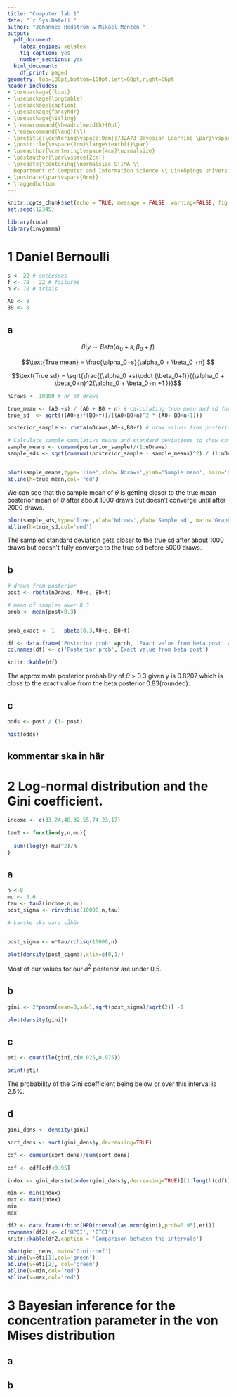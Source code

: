 ```yaml
---
title: "Computer lab 1"
date: "`r Sys.Date()`"
author: "Johannes Hedström & Mikael Montén "
output:
  pdf_document:
    latex_engine: xelatex
    fig_caption: yes
    number_sections: yes
  html_document:
    df_print: paged
geometry: top=100pt,bottom=100pt,left=68pt,right=66pt
header-includes:
- \usepackage{float}
- \usepackage{longtable}
- \usepackage{caption}
- \usepackage{fancyhdr}
- \usepackage{titling}
- \renewcommand{\headrulewidth}{0pt}
- \renewcommand{\and}{\\}
- \pretitle{\centering\vspace{0cm}{732A73 Bayesian Learning \par}\vspace{5cm}\Huge\textbf}
- \posttitle{\vspace{1cm}\large\textbf{}\par}
- \preauthor{\centering\vspace{4cm}\normalsize}
- \postauthor{\par\vspace{2cm}}
- \predate{\centering{\normalsize STIMA \\
  Department of Computer and Information Science \\ Linköpings universitet \par}}
- \postdate{\par\vspace{0cm}}
- \raggedbottom
---
```



<!-- page number pos -->
\fancyhf{}
\fancyfoot[C]{\thepage}
\pagestyle{fancy}

<!-- no page nr on first page  -->
\pagenumbering{gobble}

<!-- Anger sidbrytning -->
\clearpage

<!-- creating the table of contents -->
\setcounter{tocdepth}{3}
\tableofcontents

<!-- new page -->
\clearpage

<!-- starting the count on 1 after the contents -->
\pagenumbering{arabic}
\setcounter{page}{1}

```r
knitr::opts_chunk$set(echo = TRUE, message = FALSE, warning=FALSE, fig.width = 5, fig.height = 3, fig.align = 'center')
set.seed(12345)
```

```r
library(coda)
library(invgamma)
```


# 1 Daniel Bernoulli

```r

s <- 22 # successes
f <- 70 - 22 # failures 
n <- 70 # trials

A0 <- 8
B0 <- 8
```


## a

$$\theta | y \sim Beta (\alpha_0 + s, \beta_0 +f)$$


$$\text{True mean} = \frac{\alpha_0+s}{\alpha_0 + \beta_0 +n} $$

$$\text{True sd} = \sqrt{\frac{(\alpha_0 +s)\cdot (\beta_0+f)}{(\alpha_0 + \beta_0+n)^2(\alpha_0 + \beta_0+n +1 )}}$$

```r

nDraws <- 10000 # nr of draws

true_mean <- (A0 +s) / (A0 + B0 + n) # calculating true mean and sd for posterior dist
true_sd  <- sqrt(((A0+s)*(B0+f))/((A0+B0+n)^2 * (A0+ B0+n+1)))

posterior_sample <- rbeta(nDraws,A0+s,B0+f) # draw values from posterior

# Calculate sample cumulative means and standard deviations to show convergence
sample_means <- cumsum(posterior_sample)/(1:nDraws)
sample_sds <- sqrt(cumsum((posterior_sample - sample_means)^2) / (1:nDraws))



```


```r
plot(sample_means,type='line',xlab='Ndraws',ylab='Sample mean', main='Graph over sampled means')
abline(h=true_mean,col='red')
```

We can see that the sample mean of $\theta$ is getting closer to the true mean posterior mean of $\theta$ after about 1000 draws but doesn't converge until after 2000 draws.


```r
plot(sample_sds,type='line',xlab='Ndraws',ylab='Sample sd', main='Graph over sampled sds')
abline(h=true_sd,col='red')
```

The sampled standard deviation gets closer to the true sd after about 1000 draws but doesn't fully converge to the true sd before 5000 draws. 


## b


```r

# draws from posterior
post <- rbeta(nDraws, A0+s, B0+f)

# mean of samples over 0.3
prob <- mean(post>0.3)


prob_exact <- 1 - pbeta(0.3,A0+s, B0+f) 

df <- data.frame('Posterior prob' =prob, 'Exact value from beta post' = prob_exact)
colnames(df) <- c('Posterior prob','Exact value from beta post')

knitr::kable(df)

```

The approximate posterior probability of $\theta$ > 0.3 given y is 0.8207 which is close to the exact value from the beta posterior 0.83(rounded).

## c


```r
odds <- post / (1- post)

hist(odds)

```


## kommentar ska in här


# 2 Log-normal distribution and the Gini coefficient.


```r

income <- c(33,24,48,32,55,74,23,17)

tau2 <- function(y,n,mu){
  
  sum((log(y)-mu)^2)/n
}
```


## a

```r

n <-8
mu <- 3.6
tau <- tau2(income,n,mu)
post_sigma <- rinvchisq(10000,n,tau)

# kanske ska vara såhär 


post_sigma <- n*tau/rchisq(10000,n)

```


```r
plot(density(post_sigma),xlim=c(0,1))

```

Most of our values for our $\sigma^2$ posterior are under 0.5.

## b

```r
gini <- 2*pnorm(mean=0,sd=1,sqrt(post_sigma)/sqrt(2)) -1
```


```r
plot(density(gini))
```



## c

```r
eti <- quantile(gini,c(0.025,0.975))

print(eti)
```

The probability of the Gini coefficient being below or over this interval is 2.5%.

## d

```r
gini_dens <- density(gini) 

sort_dens <- sort(gini_dens$y,decreasing=TRUE)

cdf <- cumsum(sort_dens)/sum(sort_dens)

cdf <- cdf[cdf<0.95]

index <- gini_dens$x[order(gini_dens$y,decreasing=TRUE)][1:length(cdf)]

min <- min(index)
max <- max(index)
min
max
```

```r
df2 <- data.frame(rbind(HPDinterval(as.mcmc(gini),prob=0.95),eti))
rownames(df2) <- c('HPDI', 'ETCI')
knitr::kable(df2,caption = 'Comparison between the intervals')

```

```r

plot(gini_dens, main='Gini-coef')
abline(v=eti[1],col='green')
abline(v=eti[2], col='green')
abline(v=min,col='red')
abline(v=max,col='red')
```







# 3  Bayesian inference for the concentration parameter in the von Mises distribution

## a

## b